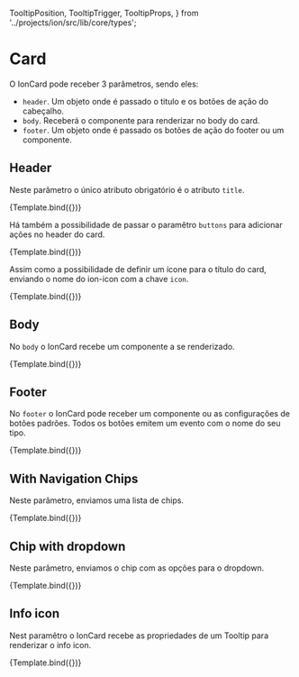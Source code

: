   TooltipPosition,
  TooltipTrigger,
  TooltipProps,
} from '../projects/ion/src/lib/core/types';

<Meta title="Ion/Data Display/Card" component={IonCardComponent} />


# Card

O IonCard pode receber 3 parâmetros, sendo eles:

- `header`. Um objeto onde é passado o titulo e os botões de ação do cabeçalho.
- `body`. Receberá o componente para renderizar no body do card.
- `footer`. Um objeto onde é passado os botões de ação do footer ou um componente.

## Header

Neste parâmetro o único atributo obrigatório é o atributo `title`.

<Canvas>
  <Story
    name="Without Buttons"
    args={{
      configuration: {
        header: {
          title: 'Com risco de atraso',
        },
      },
    }}
    decorators={[
      moduleMetadata({
        imports: [
          CommonModule,
          IonSharedModule,
          IonChipModule,
          IonTooltipModule,
        ],
      }),
    ]}
  >
    {Template.bind({})}
  </Story>
</Canvas>

Há também a possibilidade de passar o paramêtro `buttons` para adicionar ações no header do card.

<Canvas>
  <Story
    name="With Buttons"
    args={{
      configuration: {
        header: {
          title: 'Com risco de atraso',
          buttons: [
            {
              type: 'ghost',
              label: '',
              circular: true,
              icon: 'refresh',
              nameAction: 'refresh',
            },
            {
              type: 'ghost',
              label: '',
              circular: true,
              icon: 'trash',
              nameAction: 'trash',
            },
          ],
        },
      },
    }}
    decorators={[
      moduleMetadata({
        imports: [
          CommonModule,
          IonSharedModule,
          IonChipModule,
          IonTooltipModule,
        ],
      }),
    ]}
  >
    {Template.bind({})}
  </Story>
</Canvas>

Assim como a possibilidade de definir um ícone para o título do card, enviando o nome do ion-icon com a chave `icon`.

<Canvas>
  <Story
    name="With Icon Title"
    args={{
      configuration: {
        header: {
          title: 'Card de pesquisa',
          icon: 'search',
        },
      },
    }}
    decorators={[
      moduleMetadata({
        imports: [
          CommonModule,
          IonSharedModule,
          IonChipModule,
          IonTooltipModule,
        ],
      }),
    ]}
  >
    {Template.bind({})}
  </Story>
</Canvas>

## Body

No `body` o IonCard recebe um componente a se renderizado.

<Canvas>
  <Story
    name="With Body"
    args={{
      configuration: {
        header: {
          title: 'Com risco de atraso',
        },
        body: BodyMockComponent,
      },
    }}
    decorators={[
      moduleMetadata({
        declarations: [BodyMockComponent],
        imports: [
          CommonModule,
          IonSharedModule,
          IonChipModule,
          IonTooltipModule,
        ],
        entryComponents: [BodyMockComponent],
      }),
    ]}
  >
    {Template.bind({})}
  </Story>
</Canvas>

## Footer

No `footer` o IonCard pode receber um componente ou as configurações de botões padrões. Todos os botões emitem um evento com o nome do seu tipo.

<Canvas>
  <Story
    name="With Footer"
    args={{
      configuration: {
        header: {
          title: 'Com risco de atraso',
        },
        body: BodyMockComponent,
        footer: {
          buttons: {
            primary: { label: 'Primary' },
            secondary: { label: 'Secondary' },
            ghost: { label: 'Ghost' },
          },
        },
      },
    }}
    decorators={[
      moduleMetadata({
        declarations: [BodyMockComponent],
        imports: [
          CommonModule,
          IonSharedModule,
          IonChipModule,
          IonTooltipModule,
        ],
        entryComponents: [BodyMockComponent],
      }),
    ]}
  >
    {Template.bind({})}
  </Story>
</Canvas>

## With Navigation Chips

Neste parâmetro, enviamos uma lista de chips.

<Canvas>
  <Story
    name="With Chips"
    args={{
      configuration: {
        header: {
          title: 'Com risco de atraso',
          chips: [{ label: 'first' }, { label: 'second' }],
        },
      },
    }}
    decorators={[
      moduleMetadata({
        imports: [
          CommonModule,
          IonSharedModule,
          IonChipModule,
          IonTooltipModule,
        ],
      }),
    ]}
  >
    {Template.bind({})}
  </Story>
</Canvas>

## Chip with dropdown

Neste parâmetro, enviamos o chip com as opções para o dropdown.

<Canvas>
  <Story
    name="With Options In Chip Dropdown"
    args={{
      configuration: {
        header: {
          title: 'O melhor animal',
          chips: [
            {
              label: 'Animais',
              options: [{ label: 'Cat' }, { label: 'Dog' }],
              icon: 'close',
            },
          ],
        },
      },
    }}
    decorators={[
      moduleMetadata({
        imports: [
          CommonModule,
          IonSharedModule,
          IonChipModule,
          IonTooltipModule,
        ],
      }),
    ]}
  >
    {Template.bind({})}
  </Story>
</Canvas>

## Info icon

Nest paramêtro o IonCard recebe as propriedades de um Tooltip para renderizar o info icon.

<Canvas>
  <Story
    name="With info icon"
    args={{
      configuration: {
        header: {
          title: 'Com risco de atraso',
          infoTooltip: {
            ionTooltipTitle: 'ionTooltipTitle',
            ionTooltipPosition: TooltipPosition.CENTER_LEFT,
            ionTooltipArrowPointAtCenter: true,
            ionTooltipColorScheme: 'dark',
            ionTooltipTrigger: TooltipTrigger.HOVER,
            ionTooltipShowDelay: 2,
          },
        },
      },
    }}
    decorators={[
      moduleMetadata({
        imports: [
          CommonModule,
          IonSharedModule,
          IonChipModule,
          IonTooltipModule,
        ],
      }),
    ]}
  >
    {Template.bind({})}
  </Story>
</Canvas>
